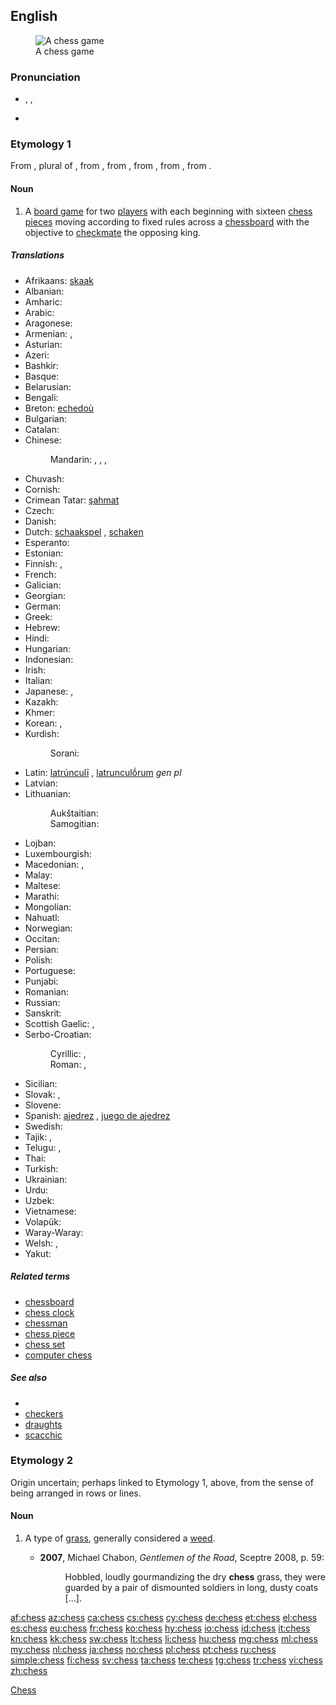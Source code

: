 ==English==
{{wikipedia}}
[[Image:Checkmate2.jpg|thumb|A chess game]]

===Pronunciation===
* {{enPR|chĕs}}, {{IPA|/tʃɛs/}}, {{X-SAMPA|/tSEs/}}
* {{rhymes|ɛs}}

===Etymology 1===
From {{etyl|fro}} {{term|eschés|lang=fro}}, plural of {{term|eschec|lang=fro}}, from {{etyl|VL.}} {{recons|scaccus|lang=VL.}}, from {{etyl|ar}} {{term|شاه|tr=šāh||king in chess|sc=Arab|lang=ar}}, from {{etyl|fa}} {{term|شاه|tr=šāh|sc=fa-Arab||[[shah]], king|lang=fa}}, from {{etyl|pal}} {{term|𐭱𐭠𐭤|tr=šāh|lang=pal|sc=Phli}}, from {{etyl|peo}} {{term|𐏋|tr=xšāyaθiya|lang=peo|sc=Xpeo}}.

====Noun====
{{en-noun|-|es}}

# A [[board game]] for two [[players]] with each beginning with sixteen [[chess pieces]] moving according to fixed rules across a [[chessboard]] with the objective to [[checkmate]] the opposing king.

=====Translations=====
{{trans-top|two-player board game}}
* Afrikaans: [[skaak]]
* Albanian: {{t-|sq|shah}}
* Amharic: {{t-|am|ሰንጠረዥ|tr=sänət'äräžə|sc=Ethi}}
* Arabic: {{t+|ar|شطرنج|m|tr=šáṭranj|sc=Arab}}
* Aragonese: {{t-|an|axedrez}}
* Armenian: {{t-|hy|շախմատ|tr=šaxmat}}, {{qualifier|rare}} {{t-|hy|ճատրակ|tr=č̣atrak}}
* Asturian: {{t-|ast|axedrez}}
* Azeri: {{t+|az|şahmat}}
* Bashkir: {{tø|ba|шахмат|tr=šaxmat|sc=Cyrl}}
* Basque: {{t-|eu|xake}}
* Belarusian: {{t-|be|шахматы|m|p|tr=šáxmaty|sc=Cyrl}}
* Bengali: {{t-|bn|দাবা|tr=daba|sc=Beng}}
* Breton: [[echedoù]] {{p}}
* Bulgarian: {{t-|bg|шах|m|tr=šah}}
* Catalan: {{t+|ca|escacs}} {{m|p}}
* Chinese:
*: Mandarin: {{t-|cmn|棋|tr=qí|sc=Hani}}, {{t|cmn|西洋棋|tr=xīyángqí|sc=Hani}}, {{t|zh|國際象棋|sc=Hani}}, {{t|zh|国际象棋|tr=guójìxiàngqí|sc=Hani}}
* Chuvash: {{tø|cv|шахмат|tr=šaxmat|sc=Cyrl}}
* Cornish: {{t-|kw|gwydhbol|m}}
* Crimean Tatar: [[şahmat]]
* Czech: {{t+|cs|šachy|m|p}}
* Danish: {{t+|da|skak|c}}
* Dutch: [[schaakspel]] {{n}} <!--"schaken" = “to play chess”-->, [[schaken]] <!--it's a verb, but it's still the standard name of the sport/game-->
* Esperanto: {{t-|eo|ŝako}}
* Estonian: {{t+|et|male}}
* Finnish: {{t+|fi|shakki}}, {{t-|fi|šakki}}
* French: {{t+|fr|échecs|m|p}}
* Galician: {{t-|gl|xadrez|m}}
* Georgian: {{t-|ka|ჭადრაკი|tr=čadraki|sc=Geor}}
* German: {{t+|de|Schach|n}}
* Greek: {{t+|el|σκάκι|n|tr=skáki}}
* Hebrew: {{t+|he|שחמט|m|alt=שַׁחְמָט|tr=shakhmát}}
* Hindi: {{t+|hi|शतरंज|f|tr=śatrãñj}}
* Hungarian: {{t+|hu|sakk}}
* Indonesian: {{t+|id|catur}}
* Irish: {{t+|ga|ficheall|f}}
* Italian: {{t+|it|scacchi|m|p}}
* Japanese: {{t-|ja|西洋将棋|tr=せいようしょうぎ, seiyōshōgi}}, {{t+|ja|チェス|tr=chesu}}
* Kazakh: {{t|kk|шахмат|tr=şaxmat|sc=Cyrl}}
* Khmer: {{t+|km|ចត្រង្គ|tr=chatrɑng|sc=Khmr}}
* Korean: {{t+|ko|체스|tr=cheseu|sc=Kore}}, {{t-|ko|교판|tr=gyopan|sc=Kore}}
* Kurdish:
*: Sorani: {{t|ku|شه‌تڕه‌نج|tr=shatranj|sc=ku-Arab}}
{{trans-mid}}
* Latin: [[latrunculi|latrúnculī]] {{m|p}}, [[latrunculorum|latrunculṓrum]] ''gen pl''
* Latvian: {{t-|lv|šahs}}
* Lithuanian:
*: Aukštaitian: {{t-|lt|šachmatai|m|p|alt=šachmãtai}}
*: Samogitian: {{tø|sgs|šachmatā|m|p}}
* Lojban: {{t-|jbo|caxmati}}
* Luxembourgish: {{t-|lb|Schach|n}}
* Macedonian: {{t-|mk|шах|m|tr=šah}}, {{t-|mk|шах}}
* Malay: {{t+|ms|catur}}
* Maltese: {{t-|mt|ċess}}
* Marathi: {{t-|mr|बुद्धिबळ|sc=Deva}}
* Mongolian: {{t-|mn|шатар|tr=šatar|sc=Cyrl}}
* Nahuatl: {{t-|nah|cuappatōlli}}
* Norwegian: {{t+|no|sjakk|m}}
* Occitan: {{t-|oc|escacs|m|p}}
* Persian: {{t+|fa|شطرنج|tr=šatranj|sc=fa-Arab}}
* Polish: {{t+|pl|szachy|m|p}}
* Portuguese: {{t+|pt|xadrez|m}}
* Punjabi: {{qualifier|Gurmukhi}} {{t-|pa|ਸ਼ਤਰੰਜ|sc=pa-Arab}}
* Romanian: {{t+|ro|șah|n}}
* Russian: {{t+|ru|шахматы|m|p|tr=šáxmaty}}
* Sanskrit: {{t-|sa|चतुरङग|tr=caturaṅga|sc=Deva}}
* Scottish Gaelic: {{t-|gd|tàileasg|m}}, {{t-|gd|fidhcheall|m}}
* Serbo-Croatian:
*: Cyrillic: {{t-|sh|шах|m}}, {{t-|sh|сантрач|m}} {{qualifier|poetic}}
*: Roman: {{t-|sh|šah|m}}, {{t-|sh|santrač|m}} {{qualifier|poetic}}
* Sicilian: {{t-|scn|scacchi}}
* Slovak: {{t-|sk|šach|m}}, {{t-|sk|šachy|m|p}}
* Slovene: {{t+|sl|šah|m}}
* Spanish: [[ajedrez]] {{m}}, [[juego de ajedrez]] {{m}}
* Swedish: {{t+|sv|schack}}
* Tajik: {{t-|tg|шатранҷ|tr=šatranç|sc=Cyrl}}, {{t-|tg|шоҳмот|tr=šoxmot|sc=Cyrl}}
* Telugu: {{t+|te|చతురంగము|tr=chaturangamu}}, {{t+|te|చదరంగము|tr=chadarangamu}}
* Thai: {{t+|th|หมากรุก|tr=màak rúk|sc=Thai}}
* Turkish: {{t+|tr|satranç}}
* Ukrainian: {{t-|uk|шахи|m|p|tr=šáxy|sc=Cyrl}}
* Urdu: {{t-|ur|شطرنج|f|tr=śatrãñj|sc=ur-Arab}}
* Uzbek: {{t-|uz|shaxmat}}
* Vietnamese: {{t-|vi|cờ vua}}
* Volapük: {{t+|vo|cög}}
* Waray-Waray: {{tø|war|chess}}
* Welsh: {{t+|cy|gwyddbwyll|m|f}}, {{t-|cy|sies|m}}
* Yakut: {{tø|sah|саахымат|tr=saaxımat|sc=Cyrl}}
{{trans-bottom}}

=====Related terms=====
* [[chessboard]]
* [[chess clock]]
* [[chessman]]
* [[chess piece]]
* [[chess set]]
* [[computer chess]]

=====See also=====
{{wikibooks}}
* {{list|en|chess pieces}}
* [[checkers]]
* [[draughts]]
* [[scacchic]]

===Etymology 2===
Origin uncertain; perhaps linked to Etymology 1, above, from the sense of being arranged in rows or lines.

====Noun====
{{en-noun|chesses}}

# {{context|now|_|chiefly|US}} A type of [[grass]], generally considered a [[weed]].
#* '''2007''', Michael Chabon, ''Gentlemen of the Road'', Sceptre 2008, p. 59:
#*: Hobbled, loudly gourmandizing the dry '''chess''' grass, they were guarded by a pair of dismounted soldiers in long, dusty coats [...].

[[Category:en:Chess|Chess]]

[[af:chess]]
[[az:chess]]
[[ca:chess]]
[[cs:chess]]
[[cy:chess]]
[[de:chess]]
[[et:chess]]
[[el:chess]]
[[es:chess]]
[[eu:chess]]
[[fr:chess]]
[[ko:chess]]
[[hy:chess]]
[[io:chess]]
[[id:chess]]
[[it:chess]]
[[kn:chess]]
[[kk:chess]]
[[sw:chess]]
[[lt:chess]]
[[li:chess]]
[[hu:chess]]
[[mg:chess]]
[[ml:chess]]
[[my:chess]]
[[nl:chess]]
[[ja:chess]]
[[no:chess]]
[[pl:chess]]
[[pt:chess]]
[[ru:chess]]
[[simple:chess]]
[[fi:chess]]
[[sv:chess]]
[[ta:chess]]
[[te:chess]]
[[tg:chess]]
[[tr:chess]]
[[vi:chess]]
[[zh:chess]]
